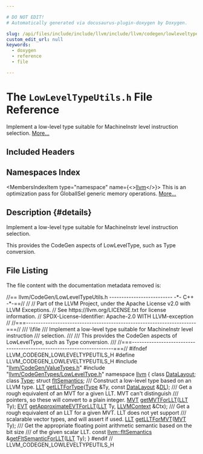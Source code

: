 ```yaml
---

# DO NOT EDIT!
# Automatically generated via docusaurus-plugin-doxygen by Doxygen.

slug: /api/files/include/include/llvm/include/llvm/codegen/lowleveltypeutils-h
custom_edit_url: null
keywords:
  - doxygen
  - reference
  - file

---
```





# The `LowLevelTypeUtils.h` File Reference

<DoxygenPage pluginConfig={pluginConfig}>

Implement a low-level type suitable for MachineInstr level instruction selection. <a href="#details">More...</a>

## Included Headers

<IncludesList>
<IncludesListItem
  filePath="llvm/CodeGen/ValueTypes.h"
  permalink="/docs/api/files/include/include/llvm/include/llvm/codegen/valuetypes-h"
  isLocal="true" />
<IncludesListItem
  filePath="llvm/CodeGenTypes/LowLevelType.h"
  permalink="/docs/api/files/include/include/llvm/include/llvm/codegentypes/lowleveltype-h"
  isLocal="true" />
</IncludesList>

## Namespaces Index

<MembersIndex>

<MembersIndexItem
  type="namespace"
  name={<><a href="/docs/api/namespaces/llvm">llvm</a></>}>
This is an optimization pass for GlobalISel generic memory operations. <a href="/docs/api/namespaces/llvm/#details">More...</a>
</MembersIndexItem>

</MembersIndex>

## Description {#details}

Implement a low-level type suitable for MachineInstr level instruction selection.

This provides the CodeGen aspects of LowLevelType, such as Type conversion.

## File Listing

The file content with the documentation metadata removed is:

<ProgramListing>

<Link id="l00001" /><CodeLine lineNumber="1"><span class="doxyHighlightComment">//== llvm/CodeGen/LowLevelTypeUtils.h -------------------------- -&#42;- C++ -&#42;-==//</span></CodeLine>
<Link id="l00002" /><CodeLine lineNumber="2"><span class="doxyHighlightComment">//</span></CodeLine>
<Link id="l00003" /><CodeLine lineNumber="3"><span class="doxyHighlightComment">// Part of the LLVM Project, under the Apache License v2.0 with LLVM Exceptions.</span></CodeLine>
<Link id="l00004" /><CodeLine lineNumber="4"><span class="doxyHighlightComment">// See https://llvm.org/LICENSE.txt for license information.</span></CodeLine>
<Link id="l00005" /><CodeLine lineNumber="5"><span class="doxyHighlightComment">// SPDX-License-Identifier: Apache-2.0 WITH LLVM-exception</span></CodeLine>
<Link id="l00006" /><CodeLine lineNumber="6"><span class="doxyHighlightComment">//</span></CodeLine>
<Link id="l00007" /><CodeLine lineNumber="7"><span class="doxyHighlightComment">//===----------------------------------------------------------------------===//</span></CodeLine>
<Link id="l00008" /><CodeLine lineNumber="8"><span class="doxyHighlightComment">/// \\file</span></CodeLine>
<Link id="l00009" /><CodeLine lineNumber="9"><span class="doxyHighlightComment">/// Implement a low-level type suitable for MachineInstr level instruction</span></CodeLine>
<Link id="l00010" /><CodeLine lineNumber="10"><span class="doxyHighlightComment">/// selection.</span></CodeLine>
<Link id="l00011" /><CodeLine lineNumber="11"><span class="doxyHighlightComment">///</span></CodeLine>
<Link id="l00012" /><CodeLine lineNumber="12"><span class="doxyHighlightComment">/// This provides the CodeGen aspects of LowLevelType, such as Type conversion.</span></CodeLine>
<Link id="l00013" /><CodeLine lineNumber="13"><span class="doxyHighlightComment">///</span></CodeLine>
<Link id="l00014" /><CodeLine lineNumber="14"><span class="doxyHighlightComment">//===----------------------------------------------------------------------===//</span></CodeLine>
<Link id="l00015" /><CodeLine lineNumber="15"></CodeLine>
<Link id="l00016" /><CodeLine lineNumber="16"><span class="doxyHighlightPreprocessor">#ifndef LLVM&#95;CODEGEN&#95;LOWLEVELTYPEUTILS&#95;H</span></CodeLine>
<Link id="l00017" /><CodeLine lineNumber="17"><span class="doxyHighlightPreprocessor">#define LLVM&#95;CODEGEN&#95;LOWLEVELTYPEUTILS&#95;H</span></CodeLine>
<Link id="l00018" /><CodeLine lineNumber="18"></CodeLine>
<Link id="l00019" /><CodeLine lineNumber="19"><span class="doxyHighlightPreprocessor">#include &quot;<a href="/docs/api/files/include/include/llvm/include/llvm/codegen/valuetypes-h">llvm/CodeGen/ValueTypes.h</a>&quot;</span></CodeLine>
<Link id="l00020" /><CodeLine lineNumber="20"><span class="doxyHighlightPreprocessor">#include &quot;<a href="/docs/api/files/include/include/llvm/include/llvm/codegentypes/lowleveltype-h">llvm/CodeGenTypes/LowLevelType.h</a>&quot;</span></CodeLine>
<Link id="l00021" /><CodeLine lineNumber="21"></CodeLine>
<Link id="l00022" /><CodeLine lineNumber="22"><span class="doxyHighlightKeyword">namespace </span><span class="doxyHighlight"><a href="/docs/api/namespaces/llvm">llvm</a> &#123;</span></CodeLine>
<Link id="l00023" /><CodeLine lineNumber="23"></CodeLine>
<Link id="l00024" /><CodeLine lineNumber="24"><span class="doxyHighlightKeyword">class </span><span class="doxyHighlight"><a href="/docs/api/classes/llvm/datalayout">DataLayout</a>;</span></CodeLine>
<Link id="l00025" /><CodeLine lineNumber="25"><span class="doxyHighlightKeyword">class </span><span class="doxyHighlight"><a href="/docs/api/classes/llvm/type">Type</a>;</span></CodeLine>
<Link id="l00026" /><CodeLine lineNumber="26"><span class="doxyHighlightKeyword">struct </span><span class="doxyHighlight"><a href="/docs/api/structs/llvm/fltsemantics">fltSemantics</a>;</span></CodeLine>
<Link id="l00027" /><CodeLine lineNumber="27"></CodeLine>
<Link id="l00028" /><CodeLine lineNumber="28"><span class="doxyHighlightComment">/// Construct a low-level type based on an LLVM type.</span></CodeLine>
<Link id="l00029" /><CodeLine lineNumber="29"><span class="doxyHighlight"><a href="/docs/api/classes/llvm/llt">LLT</a> <a href="/docs/api/namespaces/llvm/#afd34773dd33963769279868ab39d5fdc">getLLTForType</a>(<a href="/docs/api/classes/llvm/type">Type</a> &amp;Ty, </span><span class="doxyHighlightKeyword">const</span><span class="doxyHighlight"> <a href="/docs/api/classes/llvm/datalayout">DataLayout</a> &amp;<a href="/docs/api/files/lib/lib/target/lib/target/arm/armslshardening-cpp/#ad467c4ab9119043f9b7750ab986be61a">DL</a>);</span></CodeLine>
<Link id="l00030" /><CodeLine lineNumber="30"></CodeLine>
<Link id="l00031" /><CodeLine lineNumber="31"><span class="doxyHighlightComment">/// Get a rough equivalent of an MVT for a given LLT. MVT can&#39;t distinguish</span></CodeLine>
<Link id="l00032" /><CodeLine lineNumber="32"><span class="doxyHighlightComment">/// pointers, so these will convert to a plain integer.</span></CodeLine>
<Link id="l00033" /><CodeLine lineNumber="33"><span class="doxyHighlight"><a href="/docs/api/classes/llvm/mvt">MVT</a> <a href="/docs/api/namespaces/llvm/#a38d317b55a165bcddde7bb58ab7b12f3">getMVTForLLT</a>(<a href="/docs/api/classes/llvm/llt">LLT</a> Ty);</span></CodeLine>
<Link id="l00034" /><CodeLine lineNumber="34"><span class="doxyHighlight"><a href="/docs/api/structs/llvm/evt">EVT</a> <a href="/docs/api/namespaces/llvm/#a9c2999836b5dd4ca2d272970cc0b9a0f">getApproximateEVTForLLT</a>(<a href="/docs/api/classes/llvm/llt">LLT</a> Ty, <a href="/docs/api/classes/llvm/llvmcontext">LLVMContext</a> &amp;Ctx);</span></CodeLine>
<Link id="l00035" /><CodeLine lineNumber="35"></CodeLine>
<Link id="l00036" /><CodeLine lineNumber="36"><span class="doxyHighlightComment">/// Get a rough equivalent of an LLT for a given MVT. LLT does not yet support</span></CodeLine>
<Link id="l00037" /><CodeLine lineNumber="37"><span class="doxyHighlightComment">/// scalarable vector types, and will assert if used.</span></CodeLine>
<Link id="l00038" /><CodeLine lineNumber="38"><span class="doxyHighlight"><a href="/docs/api/classes/llvm/llt">LLT</a> <a href="/docs/api/namespaces/llvm/#a45e006fa9af3ebf9405bb3154f70f9af">getLLTForMVT</a>(<a href="/docs/api/classes/llvm/mvt">MVT</a> Ty);</span></CodeLine>
<Link id="l00039" /><CodeLine lineNumber="39"></CodeLine>
<Link id="l00040" /><CodeLine lineNumber="40"><span class="doxyHighlightComment">/// Get the appropriate floating point arithmetic semantic based on the bit size</span></CodeLine>
<Link id="l00041" /><CodeLine lineNumber="41"><span class="doxyHighlightComment">/// of the given scalar LLT.</span></CodeLine>
<Link id="l00042" /><CodeLine lineNumber="42"><span class="doxyHighlightKeyword">const</span><span class="doxyHighlight"> <a href="/docs/api/structs/llvm/fltsemantics">llvm::fltSemantics</a> &amp;<a href="/docs/api/namespaces/llvm/#a25ebf05ccdc20f3355715fb29ee82427">getFltSemanticForLLT</a>(<a href="/docs/api/classes/llvm/llt">LLT</a> Ty);</span></CodeLine>
<Link id="l00043" /><CodeLine lineNumber="43"><span class="doxyHighlight">&#125;</span></CodeLine>
<Link id="l00044" /><CodeLine lineNumber="44"></CodeLine>
<Link id="l00045" /><CodeLine lineNumber="45"><span class="doxyHighlightPreprocessor">#endif </span><span class="doxyHighlightComment">// LLVM&#95;CODEGEN&#95;LOWLEVELTYPEUTILS&#95;H</span></CodeLine>

</ProgramListing>


</DoxygenPage>
